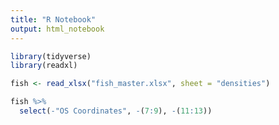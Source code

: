 ```yaml
---
title: "R Notebook"
output: html_notebook
---
```



```r
library(tidyverse)
library(readxl)
```


```r
fish <- read_xlsx("fish_master.xlsx", sheet = "densities")

fish %>% 
  select(-"OS Coordinates", -(7:9), -(11:13))



```

